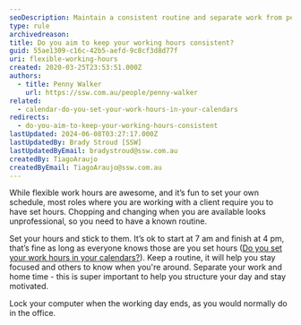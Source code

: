 ```yaml
---
seoDescription: Maintain a consistent routine and separate work from personal life to stay focused and motivated.
type: rule
archivedreason:
title: Do you aim to keep your working hours consistent?
guid: 55ae1309-c16c-42b5-aefd-9c8cf3d8d77f
uri: flexible-working-hours
created: 2020-03-25T23:53:51.000Z
authors:
  - title: Penny Walker
    url: https://ssw.com.au/people/penny-walker
related:
  - calendar-do-you-set-your-work-hours-in-your-calendars
redirects:
  - do-you-aim-to-keep-your-working-hours-consistent
lastUpdated: 2024-06-08T03:27:17.000Z
lastUpdatedBy: Brady Stroud [SSW]
lastUpdatedByEmail: bradystroud@ssw.com.au
createdBy: TiagoAraujo
createdByEmail: TiagoAraujo@ssw.com.au
---
```


While flexible work hours are awesome, and it’s fun to set your own schedule, most roles where you are working with a client require you to have set hours. Chopping and changing when you are available looks unprofessional, so you need to have a known routine.

Set your hours and stick to them. It’s ok to start at 7 am and finish at 4 pm, that’s fine as long as everyone knows those are you set hours ([Do you set your work hours in your calendars?](/calendar-do-you-set-your-work-hours-in-your-calendars)). Keep a routine, it will help you stay focused and others to know when you're around.
Separate your work and home time - this is super important to help you structure your day and stay motivated.

Lock your computer when the working day ends, as you would normally do in the office.
